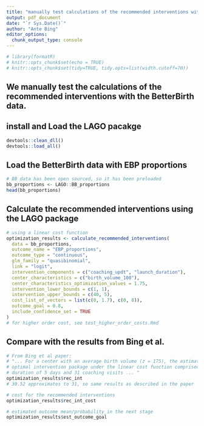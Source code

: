 ```yaml
---
title: "manually test calculations of the recommended interventions with BB data and proportions as a continuous outcome."
output: pdf_document
date: "`r Sys.Date()`"
author: "Ante Bing"
editor_options: 
  chunk_output_type: console
---
```

```r
# library(formatR)
# knitr::opts_chunk$set(echo = TRUE)
# knitr::opts_chunk$set(tidy=TRUE, tidy.opts=list(width.cutoff=70))
```


## We manually test the calculations of the recommended interventions with the BetterBirth data.

## install and Load the LAGO pacakge 
```r
devtools::clean_dll()
devtools::load_all()
```

## Load the BetterBirth data with EBP proportions
```r
# BB data has been open sourced, so it has been preloaded
bb_proportions <- LAGO::BB_proportions
head(bb_proportions)
```

## Calculate the recommended interventions using the LAGO package 
```r
# using a linear cost function
optimization_results <- calculate_recommended_interventions(
  data = bb_proportions,
  outcome_name = "EBP_proportions",
  outcome_type = "continuous",
  glm_family = "quasibinomial",
  link = "logit",
  intervention_components = c("coaching_updt", "launch_duration"),
  center_characteristics = c("birth_volume_100"),
  center_characteristics_optimization_values = 1.75,
  intervention_lower_bounds = c(1, 1),
  intervention_upper_bounds = c(40, 5),
  cost_list_of_vectors = list(c(0, 1.7), c(0, 8)),
  outcome_goal = 0.8,
  include_confidence_set = TRUE
)
# for higher order cost, see test_higher_order_costs.Rmd
```

## Compare with the results from Bing et al. 
```r
# From Bing et al paper:
# "... For a center with an average birth volume (z = 175), the estimated
# optimal intervention package under the linear cost function comprised a launch
# duration of 5 days and 31 coaching visits ... "
optimization_results$rec_int
# 30.52 approximates to 31, so same results as described in the paper

# cost for the recommended interventions
optimization_results$rec_int_cost

# estimated outcome mean/probability in the next stage
optimization_results$est_outcome_goal
```

